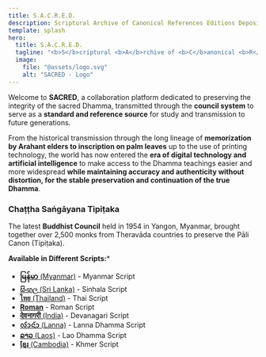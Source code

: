 ```yaml
---
title: S.A.C.R.E.D.
description: Scriptural Archive of Canonical References Editions Depository
template: splash
hero:
  title: S.A.C.R.E.D.
  tagline: "<b>S</b>criptural <b>A</b>rchive of <b>C</b>anonical <b>R</b>eferences <b>E</b>ditions <b>D</b>epository<br><span style=\"font-size:larger;\">A collaborative effort by Buddhists worldwide to preserve and transmit the Tipiṭaka</span>"
  image:
    file: "@assets/logo.svg"
    alt: "SACRED - Logo"
---
```


Welcome to **SACRED**, a collaboration platform dedicated to preserving the integrity of the sacred Dhamma, transmitted through the **council system** to serve as a **standard and reference source** for study and transmission to future generations.

From the historical transmission through the long lineage of **memorization by Arahant elders to inscription on palm leaves** up to the use of printing technology, the world has now entered the **era of digital technology and artificial intelligence** to make access to the Dhamma teachings easier and more widespread **while maintaining accuracy and authenticity without distortion, for the stable preservation and continuation of the true Dhamma**.

### Chaṭṭha Saṅgāyana Tipiṭaka
The latest **Buddhist Council** held in 1954 in Yangon, Myanmar, brought together over 2,500 monks from Theravāda countries to preserve the Pāli Canon (Tipiṭaka).

**Available in Different Scripts:***

- [**မြန်မာ** (Myanmar)](/mymr/tipitaka/vi/para/) - Myanmar Script
- [**සිංහල** (Sri Lanka)](/sinh/tipitaka/vi/para/) - Sinhala Script  
- [**ไทย** (Thailand)](/thai/tipitaka/vi/para/) - Thai Script
- [**Roman**](/romn/tipitaka/vi/para/) - Roman Script
- [**देवनागरी** (India)](/deva/tipitaka/vi/para/) - Devanagari Script
- [**ᩃ᩶ᩣᨶ᩶ᩣ** (Lanna)](/lana/tipitaka/vi/para/) - Lanna Dhamma Script
- [**ລາວ** (Laos)](/laoo/tipitaka/vi/para/) - Lao Dhamma Script
- [**ខ្មែរ** (Cambodia)](/khmr/tipitaka/vi/para/) - Khmer Script
